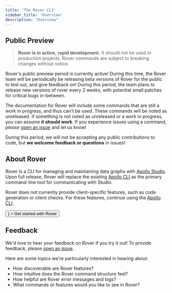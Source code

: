 ```yaml
---
title: 'The Rover CLI'
sidebar_title: 'Overview'
description: "Overview"
---
```



## Public Preview

> **Rover is in active, rapid development.** It should not be used in production projects. Rover commands are subject to breaking changes without notice.

Rover's public preview period is currently active! During this time, the Rover team will be periodically be
releasing beta versions of Rover for the public to test out, and give feedback on! During this period, the
team plans to release new versions of rover every 2 weeks, with potential small patches for critical bugs
in-between.

The documentation for Rover will include some commands that are still a work in progress, and thus can't be
used. These commands will be noted as unreleased. If something is not noted as unreleased or a work in progress,
you can assume **it should work**. If you experience issues using a command, _please_ 
[open an issue](https://github.com/apollographql/rover/issues) and let us know!

During this period, we will not be accepting any public contributions to code, but **we welcome feedback or 
questions** in issues!

## About Rover

Rover is a CLI for managing and maintaining data graphs with [Apollo Studio](https://www.apollographql.com/docs/studio/). Upon full release, Rover will replace the existing [Apollo CLI](https://www.apollographql.com/docs/devtools/cli/) as the primary command-line tool for communicating with Studio.

Rover does _not_ currently provide client-specific features, such as code generation or client checks. For these features, continue using the [Apollo CLI](https://www.apollographql.com/docs/devtools/cli/).

<p>
  <Button
    size="large"
    color={colors.primary}
    as={<Link to="/getting-started" />}
  >
    Get started with Rover
  </Button>
</p>

## Feedback

We'd love to hear your feedback on Rover if you try it out! To provide feedback, please [open an issue](https://github.com/apollographql/rover/issues).

Here are some topics we're particularly interested in hearing about:

* How discoverable are Rover features?
* How intuitive does the Rover command structure feel?
* How helpful are Rover error messages and logs?
* What commands or features would you like to see in Rover?
